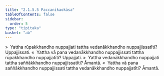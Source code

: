 ```yaml
---
title: "2.1.5.5 Paccanīkaokāsa"
tableOfContents: false
sidebar:
  order: 5
type: "tipitaka"
basket: "ab"
---
```



<DynamicBreadcrumb />

<Division number="88">

<Paragraph number="616">
»  Yattha rūpakkhandho nuppajjati tattha vedanākkhandho nuppajjissatīti? Uppajjissati.
</Paragraph>

<Paragraph number="617">
«  Yattha vā pana vedanākkhandho nuppajjissati tattha rūpakkhandho nuppajjatīti? Uppajjati.
</Paragraph>

</Division>
<Division number="89">

<Paragraph number="618">
»  Yattha vedanākkhandho nuppajjati tattha saññākkhandho nuppajjissatīti? Āmantā.
</Paragraph>

<Paragraph number="619">
«  Yattha vā pana saññākkhandho nuppajjissati tattha vedanākkhandho nuppajjatīti? Āmantā.
</Paragraph>
</Division>